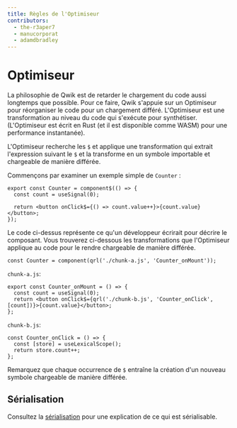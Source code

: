 ```yaml
---
title: Règles de l'Optimiseur
contributors:
  - the-r3aper7
  - manucorporat
  - adamdbradley
---
```


# Optimiseur

La philosophie de Qwik est de retarder le chargement du code aussi longtemps que possible. Pour ce faire, Qwik s'appuie sur un Optimiseur pour réorganiser le code pour un chargement différé. L'Optimiseur est une transformation au niveau du code qui s'exécute pour synthétiser. (L'Optimiseur est écrit en Rust (et il est disponible comme WASM) pour une performance instantanée).

L'Optimiseur recherche les `$` et applique une transformation qui extrait l'expression suivant le `$` et la transforme en un symbole importable et chargeable de manière différée.

Commençons par examiner un exemple simple de `Counter` :

```tsx
export const Counter = component$(() => {
  const count = useSignal(0);

  return <button onClick$={() => count.value++}>{count.value}</button>;
});
```

Le code ci-dessus représente ce qu'un développeur écrirait pour décrire le composant. Vous trouverez ci-dessous les transformations que l'Optimiseur applique au code pour le rendre chargeable de manière différée.

```tsx
const Counter = component(qrl('./chunk-a.js', 'Counter_onMount'));
```

`chunk-a.js`:

```tsx
export const Counter_onMount = () => {
  const count = useSignal(0);
  return <button onClick$={qrl('./chunk-b.js', 'Counter_onClick', [count])}>{count.value}</button>;
};
```

`chunk-b.js`:

```tsx
const Counter_onClick = () => {
  const [store] = useLexicalScope();
  return store.count++;
};
```

Remarquez que chaque occurrence de `$` entraîne la création d'un nouveau symbole chargeable de manière différée.

## Sérialisation

Consultez la [sérialisation](../../concepts/resumable/index.mdx#serialization) pour une explication de ce qui est sérialisable.
